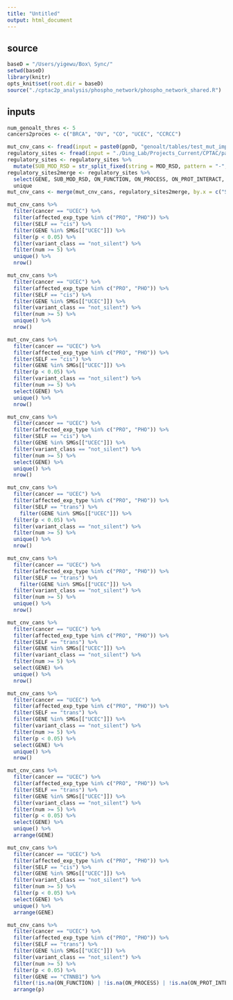 ```yaml
---
title: "Untitled"
output: html_document
---
```

## source

```r
baseD = "/Users/yigewu/Box\ Sync/"
setwd(baseD)
library(knitr)
opts_knit$set(root.dir = baseD)
source("./cptac2p_analysis/phospho_network/phospho_network_shared.R")

```

## inputs
``` r
num_genoalt_thres <- 5
cancers2proces <- c("BRCA", "OV", "CO", "UCEC", "CCRCC")
```

```r
mut_cnv_cans <- fread(input = paste0(ppnD, "genoalt/tables/test_mut_impact_proteome/mut_impact_proteome_RNA_cptac2p_cptac3_tab.txt"), data.table = F, sep = "\t")
regulatory_sites <- fread(input = "./Ding_Lab/Projects_Current/CPTAC/pan3can_shared_data/Phospho_databases/PhosphositePlus/Mar_04_2019/Regulatory_sites", data.table = F)
regulatory_sites <- regulatory_sites %>%
  mutate(SUB_MOD_RSD = str_split_fixed(string = MOD_RSD, pattern = "-", n = 2)[,1])
regulatory_sites2merge <- regulatory_sites %>%
  select(GENE, SUB_MOD_RSD, ON_FUNCTION, ON_PROCESS, ON_PROT_INTERACT, ON_OTHER_INTERACT) %>%
  unique
mut_cnv_cans <- merge(mut_cnv_cans, regulatory_sites2merge, by.x = c("SUB_GENE", "SUB_MOD_RSD"), by.y = c("GENE", "SUB_MOD_RSD"), all.x = T)

```

```r
mut_cnv_cans %>%
  filter(cancer == "UCEC") %>%
  filter(affected_exp_type %in% c("PRO", "PHO")) %>%
  filter(SELF == "cis") %>%
  filter(GENE %in% SMGs[["UCEC"]]) %>%
  filter(p < 0.05) %>%
  filter(variant_class == "not_silent") %>%
  filter(num >= 5) %>%
  unique() %>%
  nrow()

mut_cnv_cans %>%
  filter(cancer == "UCEC") %>%
  filter(affected_exp_type %in% c("PRO", "PHO")) %>%
  filter(SELF == "cis") %>%
  filter(GENE %in% SMGs[["UCEC"]]) %>%
  filter(variant_class == "not_silent") %>%
  filter(num >= 5) %>%
  unique() %>%
  nrow()

mut_cnv_cans %>%
  filter(cancer == "UCEC") %>%
  filter(affected_exp_type %in% c("PRO", "PHO")) %>%
  filter(SELF == "cis") %>%
  filter(GENE %in% SMGs[["UCEC"]]) %>%
  filter(p < 0.05) %>%
  filter(variant_class == "not_silent") %>%
  filter(num >= 5) %>%
  select(GENE) %>%
  unique() %>%
  nrow()

mut_cnv_cans %>%
  filter(cancer == "UCEC") %>%
  filter(affected_exp_type %in% c("PRO", "PHO")) %>%
  filter(SELF == "cis") %>%
  filter(GENE %in% SMGs[["UCEC"]]) %>%
  filter(variant_class == "not_silent") %>%
  filter(num >= 5) %>%
  select(GENE) %>%
  unique() %>%
  nrow()

mut_cnv_cans %>%
  filter(cancer == "UCEC") %>%
  filter(affected_exp_type %in% c("PRO", "PHO")) %>%
  filter(SELF == "trans") %>%
    filter(GENE %in% SMGs[["UCEC"]]) %>%
  filter(p < 0.05) %>%
  filter(variant_class == "not_silent") %>%
  filter(num >= 5) %>%
  unique() %>%
  nrow()

mut_cnv_cans %>%
  filter(cancer == "UCEC") %>%
  filter(affected_exp_type %in% c("PRO", "PHO")) %>%
  filter(SELF == "trans") %>%
    filter(GENE %in% SMGs[["UCEC"]]) %>%
  filter(variant_class == "not_silent") %>%
  filter(num >= 5) %>%
  unique() %>%
  nrow()

mut_cnv_cans %>%
  filter(cancer == "UCEC") %>%
  filter(affected_exp_type %in% c("PRO", "PHO")) %>%
  filter(SELF == "trans") %>%
  filter(GENE %in% SMGs[["UCEC"]]) %>%
  filter(variant_class == "not_silent") %>%
  filter(num >= 5) %>%
  select(GENE) %>%
  unique() %>%
  nrow()

mut_cnv_cans %>%
  filter(cancer == "UCEC") %>%
  filter(affected_exp_type %in% c("PRO", "PHO")) %>%
  filter(SELF == "trans") %>%
  filter(GENE %in% SMGs[["UCEC"]]) %>%
  filter(variant_class == "not_silent") %>%
  filter(num >= 5) %>%
  filter(p < 0.05) %>%
  select(GENE) %>%
  unique() %>%
  nrow()

mut_cnv_cans %>%
  filter(cancer == "UCEC") %>%
  filter(affected_exp_type %in% c("PRO", "PHO")) %>%
  filter(SELF == "trans") %>%
  filter(GENE %in% SMGs[["UCEC"]]) %>%
  filter(variant_class == "not_silent") %>%
  filter(num >= 5) %>%
  filter(p < 0.05) %>%
  select(GENE) %>%
  unique() %>%
  arrange(GENE)

mut_cnv_cans %>%
  filter(cancer == "UCEC") %>%
  filter(affected_exp_type %in% c("PRO", "PHO")) %>%
  filter(SELF == "cis") %>%
  filter(GENE %in% SMGs[["UCEC"]]) %>%
  filter(variant_class == "not_silent") %>%
  filter(num >= 5) %>%
  filter(p < 0.05) %>%
  select(GENE) %>%
  unique() %>%
  arrange(GENE)

```

```r
mut_cnv_cans %>%
  filter(cancer == "UCEC") %>%
  filter(affected_exp_type %in% c("PRO", "PHO")) %>%
  filter(SELF == "trans") %>%
  filter(GENE %in% SMGs[["UCEC"]]) %>%
  filter(variant_class == "not_silent") %>%
  filter(num >= 5) %>%
  filter(p < 0.05) %>%
  filter(GENE == "CTNNB1") %>%
  filter(!is.na(ON_FUNCTION) | !is.na(ON_PROCESS) | !is.na(ON_PROT_INTERACT) | !is.na(ON_OTHER_INTERACT)) %>%
  arrange(p)
```
